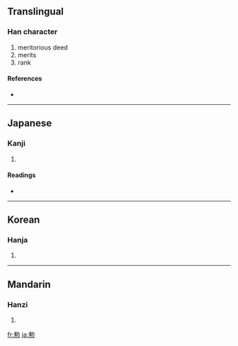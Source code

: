 {{also|勛}}
==Translingual==

===Han character===
{{Han char|rn=19|rad=力|as=13|sn=15|four=|canj=竹尸火 (HSF)}}

# meritorious deed
# merits
# rank

====References====
* {{Han ref|kx=0149.351|dkj=02463|dj=0337.190|hdz=10381.110|uh=52F2|ud=21234}}

----

==Japanese==

===Kanji===
{{ja-kanji|grade=c|rs=力13}}

# {{defn|Japanese}}

====Readings====
* {{ja-readings|on=[[くん]] (kun)|kun=[[いさお]] (isao)}}

----

==Korean==

===Hanja===
{{ko-hanja|hangeul=훈|rv=hun|mr=hun}}

# {{defn|Korean}}

----

==Mandarin==

===Hanzi===
{{cmn-hanzi|pin=[[xūn]] ([[xun1]])|wg=hsün<sup>1</sup>}}

# {{defn|Mandarin}}

[[fr:勲]]
[[ja:勲]]
